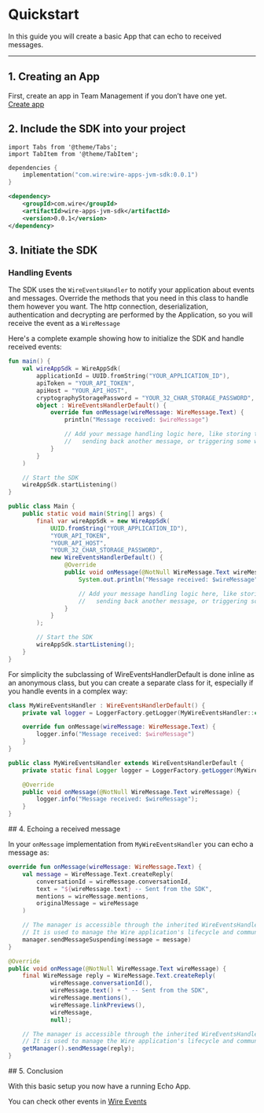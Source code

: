 # Quickstart

In this guide you will create a basic App that can echo to received messages.

---

## 1. Creating an App

First, create an app in Team Management if you don’t have one yet.  
[Create app](../manage-apps/TM-create-app.md)

## 2. Include the SDK into your project

```mdx-code-block
import Tabs from '@theme/Tabs';
import TabItem from '@theme/TabItem';
```

<Tabs>
<TabItem value="gradle" label="Gradle">

```kotlin
dependencies {
    implementation("com.wire:wire-apps-jvm-sdk:0.0.1")
}
```

</TabItem>
<TabItem value="maven" label="Maven">

```xml
<dependency>
    <groupId>com.wire</groupId>
    <artifactId>wire-apps-jvm-sdk</artifactId>
    <version>0.0.1</version>
</dependency>
```

</TabItem>
</Tabs>

## 3. Initiate the SDK

### Handling Events

The SDK uses the `WireEventsHandler` to notify your application about events and messages. Override the methods that you need in this class to handle them however you want. The http connection, deserialization, authentication and decrypting are performed by the Application, so you will receive the event as a `WireMessage`

Here's a complete example showing how to initialize the SDK and handle received events:

<Tabs groupId="programming-language">
<TabItem value="kotlin" label="Kotlin">

```kotlin
fun main() {
    val wireAppSdk = WireAppSdk(
        applicationId = UUID.fromString("YOUR_APPLICATION_ID"),
        apiToken = "YOUR_API_TOKEN",
        apiHost = "YOUR_API_HOST",
        cryptographyStoragePassword = "YOUR_32_CHAR_STORAGE_PASSWORD",
        object : WireEventsHandlerDefault() {
            override fun onMessage(wireMessage: WireMessage.Text) {
                println("Message received: $wireMessage")

                // Add your message handling logic here, like storing the message,
                //   sending back another message, or triggering some workflow
            }
        }
    )

    // Start the SDK
    wireAppSdk.startListening()
}
```

</TabItem>
<TabItem value="java" label="Java">

```java
public class Main {
    public static void main(String[] args) {
        final var wireAppSdk = new WireAppSdk(
            UUID.fromString("YOUR_APPLICATION_ID"),
            "YOUR_API_TOKEN",
            "YOUR_API_HOST",
            "YOUR_32_CHAR_STORAGE_PASSWORD",
            new WireEventsHandlerDefault() {
                @Override
                public void onMessage(@NotNull WireMessage.Text wireMessage) {
                    System.out.println("Message received: $wireMessage");

                    // Add your message handling logic here, like storing the message,
                    //   sending back another message, or triggering some workflow
                }
            }
        );

        // Start the SDK
        wireAppSdk.startListening();
    }
}
```

</TabItem>
</Tabs>
For simplicity the subclassing of WireEventsHandlerDefault is done inline as an anonymous class, but you can create a separate class for it,
especially if you handle events in a complex way:

<Tabs groupId="programming-language">
<TabItem value="kotlin" label="Kotlin">

```kotlin
class MyWireEventsHandler : WireEventsHandlerDefault() {
    private val logger = LoggerFactory.getLogger(MyWireEventsHandler::class.java)

    override fun onMessage(wireMessage: WireMessage.Text) {
        logger.info("Message received: $wireMessage")
    }
}
```

</TabItem>
<TabItem value="java" label="Java">

```java
public class MyWireEventsHandler extends WireEventsHandlerDefault {
    private static final Logger logger = LoggerFactory.getLogger(MyWireEventsHandler.class);

    @Override
    public void onMessage(@NotNull WireMessage.Text wireMessage) {
        logger.info("Message received: $wireMessage");
    }
}

```

</TabItem>
</Tabs>
## 4. Echoing a received message

In your `onMessage` implementation from `MyWireEventsHandler` you can echo a message as:

<Tabs groupId="programming-language">
<TabItem value="kotlin" label="Kotlin">

```kotlin
override fun onMessage(wireMessage: WireMessage.Text) {
    val message = WireMessage.Text.createReply(
        conversationId = wireMessage.conversationId,
        text = "${wireMessage.text} -- Sent from the SDK",
        mentions = wireMessage.mentions,
        originalMessage = wireMessage
    )

    // The manager is accessible through the inherited WireEventsHandler class.
    // It is used to manage the Wire application's lifecycle and communication with the backend.
    manager.sendMessageSuspending(message = message)
}
```

</TabItem>
<TabItem value="java" label="Java">

```java
@Override
public void onMessage(@NotNull WireMessage.Text wireMessage) {
    final WireMessage reply = WireMessage.Text.createReply(
            wireMessage.conversationId(),
            wireMessage.text() + " -- Sent from the SDK",
            wireMessage.mentions(),
            wireMessage.linkPreviews(),
            wireMessage,
            null);

    // The manager is accessible through the inherited WireEventsHandler class.
    // It is used to manage the Wire application's lifecycle and communication with the backend.
    getManager().sendMessage(reply);
}
```

</TabItem>
</Tabs>
## 5. Conclusion

With this basic setup you now have a running Echo App.

You can check other events in [Wire Events](events.md)
